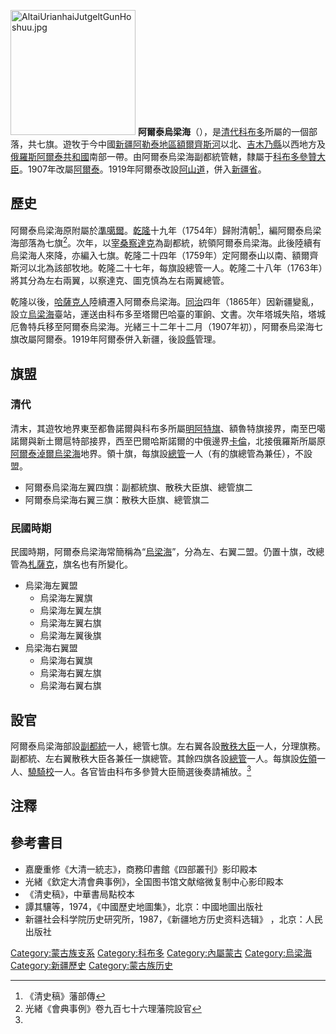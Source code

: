 [[File:AltaiUrianhaiJutgeltGunHoshuu.jpg|200px]]
'''阿爾泰烏梁海'''（{{mong|m=ᠠᠯᠲᠠᠢ ᠶᠢᠨ<br />ᠤᠷᠢᠶᠠᠩᠬᠠᠢ |k=Алтайн Урианхай}}），是[[清代|清代]][[科布多|科布多]]所屬的一個部落，共七旗。遊牧于今中國[[新疆|新疆]][[阿勒泰地區|阿勒泰地區]][[額爾齊斯河|額爾齊斯河]]以北、[[吉木乃縣|吉木乃縣]]以西地方及[[俄羅斯|俄羅斯]][[阿爾泰共和國|阿爾泰共和國]]南部一帶。由阿爾泰烏梁海副都統管轄，隸屬于[[科布多參贊大臣|科布多參贊大臣]]。1907年改屬[[阿爾泰區域|阿爾泰]]。1919年阿爾泰改設[[阿山道|阿山道]]，併入[[新疆省_(中華民國)|新疆省]]。

==歷史==
阿爾泰烏梁海原附屬於[[準噶爾|準噶爾]]。[[乾隆|乾隆]]十九年（1754年）歸附清朝<ref>《清史稿》藩部傳</ref>，編阿爾泰烏梁海部落為七旗<ref name="會典976">光緒《會典事例》卷九百七十六理藩院設官</ref>。次年，以[[宰桑|宰桑]]<u>察達克</u>為副都統，統領阿爾泰烏梁海。此後陸續有烏梁海人來降，亦編入七旗。乾隆二十四年（1759年）定阿爾泰山以南、額爾齊斯河以北為該部牧地。乾隆二十七年，每旗設總管一人。乾隆二十八年（1763年）將其分為左右兩翼，以察達克、圖克慎為左右兩翼總管。

乾隆以後，[[哈薩克人|哈薩克人]]陸續遷入阿爾泰烏梁海。[[同治|同治]]四年（1865年）因新疆變亂，設立[[烏梁海|烏梁海]]臺站，運送由科布多至塔爾巴哈臺的軍餉、文書。次年塔城失陷，塔城厄魯特兵移至阿爾泰烏梁海。光緒三十二年十二月（1907年初），阿爾泰烏梁海七旗改屬阿爾泰。1919年阿爾泰併入新疆，後設[[縣|縣]]管理。

==旗盟==
===清代===
清末，其遊牧地界東至都魯諾爾與科布多所屬[[明阿特旗|明阿特旗]]、額魯特旗接界，南至巴噶諾爾與新土爾扈特部接界，西至巴爾哈斯諾爾的中俄邊界[[卡倫|卡倫]]，北接俄羅斯所屬原[[阿爾泰淖爾烏梁海|阿爾泰淖爾烏梁海]]地界。領十旗，每旗設[[總管|總管]]一人（有的旗總管為兼任），不設盟。
*阿爾泰烏梁海左翼四旗：副都統旗、散秩大臣旗、總管旗二 
*阿爾泰烏梁海右翼三旗：散秩大臣旗、總管旗二

===民國時期===
民國時期，阿爾泰烏梁海常簡稱為“[[烏梁海|烏梁海]]”，分為左、右翼二盟。仍置十旗，改總管為[[札薩克|札薩克]]，旗名也有所變化。
*烏梁海左翼盟
**烏梁海左翼旗
**烏梁海左翼左旗
**烏梁海左翼右旗
**烏梁海左翼後旗 
*烏梁海右翼盟
**烏梁海右翼旗
**烏梁海右翼左旗
**烏梁海右翼右旗

==設官==
阿爾泰烏梁海部設[[副都統|副都統]]一人，總管七旗。左右翼各設[[散秩大臣|散秩大臣]]一人，分理旗務。副都統、左右翼散秩大臣各兼任一旗總管。其餘四旗各設[[總管|總管]]一人。每旗設[[佐領|佐領]]一人、[[驍騎校|驍騎校]]一人。各官皆由科布多參贊大臣簡選後奏請補放。<ref name="會典976" />

==注釋==
{{reflist}}

==參考書目==
*嘉慶重修《大清一統志》，商務印書館《四部叢刊》影印殿本
*光緒《欽定大清會典事例》，全国图书馆文献缩微复制中心影印殿本
*《清史稿》，中華書局點校本
*譚其驤等，1974，《中國歷史地圖集》，北京：中國地圖出版社
*新疆社会科学院历史研究所，1987，《新疆地方历史资料选辑》 ，北京：人民出版社

{{Mongol Yastan}}
[[Category:蒙古族支系|Category:蒙古族支系]]
{{Mongolia during the Qing Dynasty}}

[[Category:科布多|Category:科布多]]
[[Category:內屬蒙古|Category:內屬蒙古]]
[[Category:烏梁海|Category:烏梁海]]
[[Category:新疆歷史|Category:新疆歷史]]
[[Category:蒙古族历史|Category:蒙古族历史]]